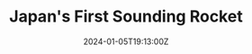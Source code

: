 ---
title: Japan's First Sounding Rocket
description: |
  Japan’s first large post-war sounding rocket family, developed at the 
  Institute of Industrial Science (IIS) of the University of Tokyo, and tested 
  at a new beach launch site in Michikawa, Akita Prefecture
tags:
  - Rockets
  - Scale
date: 2024-01-05T19:13:00Z
slug: kappa-1
imageWidth: 2048
imageHeight: 3098
image: baby/kappa-1
---